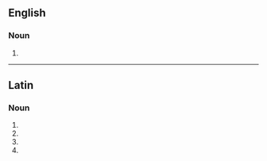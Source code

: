 ==English==

===Noun===
{{head|en|noun form}}

# {{plural of|en|abolla|nocat=1}}

----

==Latin==

===Noun===
{{la-noun-form|abollae|g=f}}

# {{inflection of|la|abolla||gen|s}}
# {{inflection of|la|abolla||dat|s}}
# {{inflection of|la|abolla||nom|p}}
# {{inflection of|la|abolla||voc|p}}